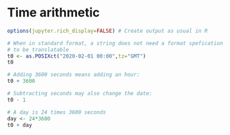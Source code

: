 # Time arithmetic

```r
options(jupyter.rich_display=FALSE) # Create output as usual in R
```

```r
# When in standard format, a string does not need a format spefication in order
# to be translatable
t0 <- as.POSIXct("2020-02-01 00:00",tz="GMT")
t0
```

```r
# Adding 3600 seconds means adding an hour:
t0 + 3600
```

```r
# Subtracting seconds may also change the date:
t0 - 1
```

```r
# A day is 24 times 3600 seconds
day <- 24*3600
t0 + day
```
